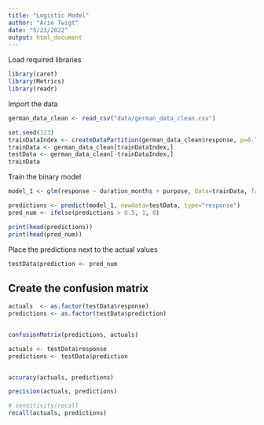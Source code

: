 ```yaml
---
title: "Logistic Model"
author: "Arie Twigt"
date: "5/23/2022"
output: html_document
---
```


Load required libraries

```r
library(caret)
library(Metrics)
library(readr)
```



Import the data


```r
german_data_clean <- read_csv("data/german_data_clean.csv")
```

```r
set.seed(123)
trainDataIndex <- createDataPartition(german_data_clean$response, p=0.7, list=FALSE)
trainData <- german_data_clean[trainDataIndex,]
testData <- german_data_clean[-trainDataIndex,]
trainData
```


Train the binary model



```r
model_1 <- glm(response ~ duration_months + purpose, data=trainData, family = "binomial")
```

```r
predictions <- predict(model_1, newdata=testData, type="response")
pred_num <- ifelse(predictions > 0.5, 1, 0)

print(head(predictions))
print(head(pred_num))
```


Place the predictions next to the actual values

```r
testData$prediction <- pred_num
```


## Create the confusion matrix


```r
actuals  <- as.factor(testData$response)
predictions <- as.factor(testData$prediction)


confusionMatrix(predictions, actuals)
```



```r
actuals <- testData$response
predictions <- testData$prediction


accuracy(actuals, predictions)
```

```r
precision(actuals, predictions)
```



```r
# sensitivity/recall
recall(actuals, predictions)
```

